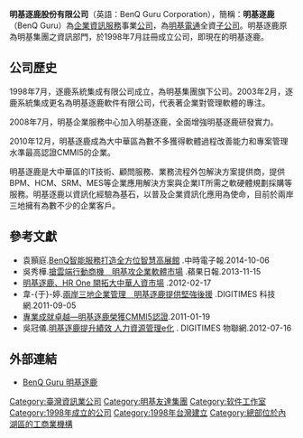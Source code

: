 {{Infobox_Company
| company_name = 明基逐鹿股份有限公司
| company_name_en =BenQ Guru Corporation
| company_logo = 
| type =[[股份有限公司|股份有限公司]]
| local_code_name = TW
| local_code = 80546159
| company_slogan = 企業資訊服務專家 IT續航力最佳選擇
| foundation = 1998年7月
| location = {{TWN}}[[台北市|台北市]][[內湖區|內湖區]]基湖路14號
| key_people = [[董事長|董事長]]：李昌鴻
| industry = 企業資訊服務公司
| revenue = {{profit}}[[新台幣|新台幣]]3億元 （2011年）
| num_employees = 450人+ 兩岸三地
| products = 企業應用解決方案<br>資訊系統規劃客製<br>軟硬體代採購
| capital =[[新台幣|新台幣]]57,600,000元 
| homepage = [http://www.benqguru.com/ www.benqguru.com]
}}

'''明基逐鹿股份有限公司'''（英語：BenQ Guru Corporation），簡稱：'''明基逐鹿'''（BenQ Guru）為[[企業資訊服務|企業資訊服務]]事業[[公司|公司]]，為[[明基電通|明基電通]]全資[[子公司|子公司]]。明基逐鹿原為明基集團之資訊部門，於1998年7月註冊成立公司，即現在的明基逐鹿。

== 公司歷史 ==
1998年7月，逐鹿系統集成有限公司成立，為明基集團旗下公司。2003年2月，逐鹿系統集成更名為明基逐鹿軟件有限公司，代表著企業對管理軟體的專注。

2008年7月，明基企業服務中心加入明基逐鹿，全面增強明基逐鹿研發實力。

2010年12月，明基逐鹿成為大中華區為數不多獲得軟體過程改善能力和專案管理水準最高認證CMMI5的企業。

明基逐鹿是大中華區的IT技術、顧問服務、業務流程外包解決方案提供商，提供BPM、HCM、SRM、MES等企業應用解決方案與企業IT所需之軟硬體規劃採購等服務。明基逐鹿以資訊化經驗為基石，以普及企業資訊化應用為使命，目前於兩岸三地擁有為數不少的企業客戶。

==參考文獻==
{{reflist}}
* 袁顥庭.[http://www.chinatimes.com/realtimenews/20141006004313-260412 BenQ智能服務打造全方位智慧高展館] {{Wayback|url=http://www.chinatimes.com/realtimenews/20141006004313-260412 |date=20141024051245 }}.中時電子報.2014-10-06
* 吳秀樺.[http://www.appledaily.com.tw/realtimenews/article/new/20131115/292968/ 搶雲端行動商機　明基攻企業軟體市場] {{Wayback|url=http://www.appledaily.com.tw/realtimenews/article/new/20131115/292968/ |date=20141024061047 }}.蘋果日報.2013-11-15
* [http://tw.news.yahoo.com/%E6%98%8E%E5%9F%BA%E9%80%90%E9%B9%BF-hr-one-%E9%96%8B%E6%8B%93%E5%A4%A7%E4%B8%AD%E8%8F%AF%E4%BA%BA%E8%B3%87%E5%B8%82%E5%A0%B4-213000735.html 明基逐鹿、HR One 開拓大中華人資市場] {{Wayback|url=http://tw.news.yahoo.com/%E6%98%8E%E5%9F%BA%E9%80%90%E9%B9%BF-hr-one-%E9%96%8B%E6%8B%93%E5%A4%A7%E4%B8%AD%E8%8F%AF%E4%BA%BA%E8%B3%87%E5%B8%82%E5%A0%B4-213000735.html |date=20131005054254 }}.2012-02-17
* 韋-{于}-婷.[http://www.digitimes.com.tw/tw/dt/n/shwnws.asp?CnlID=13&packageid=5058&id=0000248669_37V5VXZY7KBQ6S8A8ODDO&cat=50&ct=1= 兩岸三地企業管理　明基逐鹿提供堅強後援] {{Wayback|url=http://www.digitimes.com.tw/tw/dt/n/shwnws.asp?CnlID=13&packageid=5058&id=0000248669_37V5VXZY7KBQ6S8A8ODDO&cat=50&ct=1= |date=20191205060405 }}.DIGITIMES 科技網.2011-09-05
* [http://www.ithome.com.tw/itadm/article.php?c=65561 專業成就卓越—明基逐鹿榮獲CMMI5認證].2011-01-19{{dead link|date=2018年3月 |bot=InternetArchiveBot |fix-attempted=yes }}
* 吳冠儀.[http://www.digitimes.com.tw/tw/dt/n/shwnws.asp?cnlid=13&packageid=6217&id=0000291372_LQJ4D8YP6LPD5G3SHUD62&cat= 明基逐鹿提升績效 人力資源管理e化] {{Wayback|url=http://www.digitimes.com.tw/tw/dt/n/shwnws.asp?cnlid=13&packageid=6217&id=0000291372_LQJ4D8YP6LPD5G3SHUD62&cat= |date=20160305054512 }}. DIGITIMES 物聯網.2012-07-16

==外部連結==
*[http://www.benqguru.com/ BenQ Guru 明基逐鹿] {{Wayback|url=http://www.benqguru.com/ |date=20120427211610 }}

[[Category:臺灣資訊業公司|Category:臺灣資訊業公司]]
[[Category:明基友達集團|Category:明基友達集團]]
[[Category:软件工作室|Category:软件工作室]]
[[Category:1998年成立的公司|Category:1998年成立的公司]]
[[Category:1998年台灣建立|Category:1998年台灣建立]]
[[Category:總部位於內湖區的工商業機構|Category:總部位於內湖區的工商業機構]]